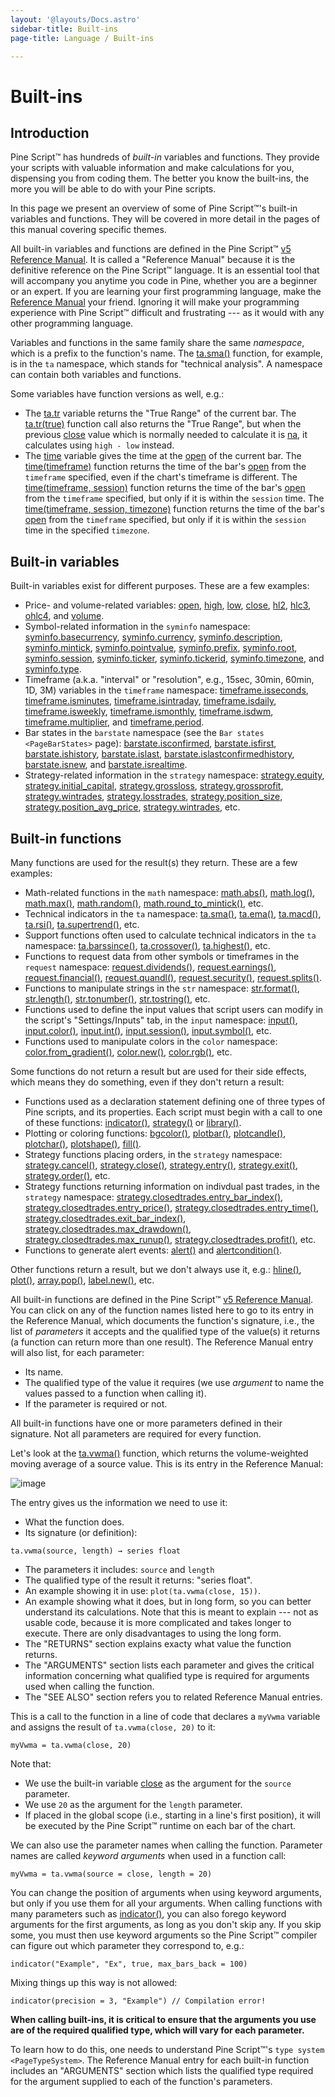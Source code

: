 ```yaml
---
layout: '@layouts/Docs.astro'
sidebar-title: Built-ins
page-title: Language / Built-ins

---
```


# Built-ins 


## Introduction

Pine Script™ has hundreds of *built-in* variables and functions. They
provide your scripts with valuable information and make calculations for
you, dispensing you from coding them. The better you know the built-ins,
the more you will be able to do with your Pine scripts.

In this page we present an overview of some of Pine Script™\'s built-in
variables and functions. They will be covered in more detail in the
pages of this manual covering specific themes.

All built-in variables and functions are defined in the Pine Script™ [v5
Reference
Manual](https://www.tradingview.com/pine-script-reference/v5/). It is
called a \"Reference Manual\" because it is the definitive reference on
the Pine Script™ language. It is an essential tool that will accompany
you anytime you code in Pine, whether you are a beginner or an expert.
If you are learning your first programming language, make the [Reference
Manual](https://www.tradingview.com/pine-script-reference/v5/) your
friend. Ignoring it will make your programming experience with Pine
Script™ difficult and frustrating --- as it would with any other
programming language.

Variables and functions in the same family share the same *namespace*,
which is a prefix to the function\'s name. The
[ta.sma()](https://www.tradingview.com/pine-script-reference/v5/#fun_ta%7Bdot%7Dsma)
function, for example, is in the `ta` namespace, which stands for
\"technical analysis\". A namespace can contain both variables and
functions.

Some variables have function versions as well, e.g.:

-   The
    [ta.tr](https://www.tradingview.com/pine-script-reference/v5/#fun_ta%7Bdot%7Dtr)
    variable returns the \"True Range\" of the current bar. The
    [ta.tr(true)](https://www.tradingview.com/pine-script-reference/v5/#fun_ta%7Bdot%7Dtr)
    function call also returns the \"True Range\", but when the previous
    [close](https://www.tradingview.com/pine-script-reference/v5/#var_close)
    value which is normally needed to calculate it is
    [na](https://www.tradingview.com/pine-script-reference/v5/#var_na),
    it calculates using `high - low` instead.
-   The
    [time](https://www.tradingview.com/pine-script-reference/v5/#var_time)
    variable gives the time at the
    [open](https://www.tradingview.com/pine-script-reference/v5/#var_open)
    of the current bar. The
    [time(timeframe)](https://www.tradingview.com/pine-script-reference/v5/#fun_time)
    function returns the time of the bar\'s
    [open](https://www.tradingview.com/pine-script-reference/v5/#var_open)
    from the `timeframe` specified, even if the chart\'s timeframe is
    different. The [time(timeframe,
    session)](https://www.tradingview.com/pine-script-reference/v5/#fun_time)
    function returns the time of the bar\'s
    [open](https://www.tradingview.com/pine-script-reference/v5/#var_open)
    from the `timeframe` specified, but only if it is within the
    `session` time. The [time(timeframe, session,
    timezone)](https://www.tradingview.com/pine-script-reference/v5/#fun_time)
    function returns the time of the bar\'s
    [open](https://www.tradingview.com/pine-script-reference/v5/#var_open)
    from the `timeframe` specified, but only if it is within the
    `session` time in the specified `timezone`.

## Built-in variables 

Built-in variables exist for different purposes. These are a few
examples:

-   Price- and volume-related variables:
    [open](https://www.tradingview.com/pine-script-reference/v5/#var_open),
    [high](https://www.tradingview.com/pine-script-reference/v5/#var_high),
    [low](https://www.tradingview.com/pine-script-reference/v5/#var_low),
    [close](https://www.tradingview.com/pine-script-reference/v5/#var_close),
    [hl2](https://www.tradingview.com/pine-script-reference/v5/#var_hl2),
    [hlc3](https://www.tradingview.com/pine-script-reference/v5/#var_hlc3),
    [ohlc4](https://www.tradingview.com/pine-script-reference/v5/#var_ohlc4),
    and
    [volume](https://www.tradingview.com/pine-script-reference/v5/#var_volume).
-   Symbol-related information in the `syminfo` namespace:
    [syminfo.basecurrency](https://www.tradingview.com/pine-script-reference/v5/#var_syminfo%7Bdot%7Dbasecurrency),
    [syminfo.currency](https://www.tradingview.com/pine-script-reference/v5/#var_syminfo%7Bdot%7Dcurrency),
    [syminfo.description](https://www.tradingview.com/pine-script-reference/v5/#var_syminfo%7Bdot%7Ddescription),
    [syminfo.mintick](https://www.tradingview.com/pine-script-reference/v5/#var_syminfo%7Bdot%7Dmintick),
    [syminfo.pointvalue](https://www.tradingview.com/pine-script-reference/v5/#var_syminfo%7Bdot%7Dpointvalue),
    [syminfo.prefix](https://www.tradingview.com/pine-script-reference/v5/#var_syminfo%7Bdot%7Dprefix),
    [syminfo.root](https://www.tradingview.com/pine-script-reference/v5/#var_syminfo%7Bdot%7Droot),
    [syminfo.session](https://www.tradingview.com/pine-script-reference/v5/#var_syminfo%7Bdot%7Dsession),
    [syminfo.ticker](https://www.tradingview.com/pine-script-reference/v5/#var_syminfo%7Bdot%7Dticker),
    [syminfo.tickerid](https://www.tradingview.com/pine-script-reference/v5/#var_syminfo%7Bdot%7Dtickerid),
    [syminfo.timezone](https://www.tradingview.com/pine-script-reference/v5/#var_syminfo%7Bdot%7Dtimezone),
    and
    [syminfo.type](https://www.tradingview.com/pine-script-reference/v5/#var_syminfo%7Bdot%7Dtype).
-   Timeframe (a.k.a. \"interval\" or \"resolution\", e.g., 15sec,
    30min, 60min, 1D, 3M) variables in the `timeframe` namespace:
    [timeframe.isseconds](https://www.tradingview.com/pine-script-reference/v5/#var_timeframe%7Bdot%7Disseconds),
    [timeframe.isminutes](https://www.tradingview.com/pine-script-reference/v5/#var_timeframe%7Bdot%7Disminutes),
    [timeframe.isintraday](https://www.tradingview.com/pine-script-reference/v5/#var_timeframe%7Bdot%7Disintraday),
    [timeframe.isdaily](https://www.tradingview.com/pine-script-reference/v5/#var_timeframe%7Bdot%7Disdaily),
    [timeframe.isweekly](https://www.tradingview.com/pine-script-reference/v5/#var_timeframe%7Bdot%7Disweekly),
    [timeframe.ismonthly](https://www.tradingview.com/pine-script-reference/v5/#var_timeframe%7Bdot%7Dismonthly),
    [timeframe.isdwm](https://www.tradingview.com/pine-script-reference/v5/#var_timeframe%7Bdot%7Disdwm),
    [timeframe.multiplier](https://www.tradingview.com/pine-script-reference/v5/#var_timeframe%7Bdot%7Dmultiplier),
    and
    [timeframe.period](https://www.tradingview.com/pine-script-reference/v5/#var_timeframe%7Bdot%7Dperiod).
-   Bar states in the `barstate` namespace (see the
    `Bar states <PageBarStates>` page):
    [barstate.isconfirmed](https://www.tradingview.com/pine-script-reference/v5/#var_barstate%7Bdot%7Disconfirmed),
    [barstate.isfirst](https://www.tradingview.com/pine-script-reference/v5/#var_barstate%7Bdot%7Disfirst),
    [barstate.ishistory](https://www.tradingview.com/pine-script-reference/v5/#var_barstate%7Bdot%7Dishistory),
    [barstate.islast](https://www.tradingview.com/pine-script-reference/v5/#var_barstate%7Bdot%7Dislast),
    [barstate.islastconfirmedhistory](https://www.tradingview.com/pine-script-reference/v5/#var_barstate%7Bdot%7Dislastconfirmedhistory),
    [barstate.isnew](https://www.tradingview.com/pine-script-reference/v5/#var_barstate%7Bdot%7Disnew),
    and
    [barstate.isrealtime](https://www.tradingview.com/pine-script-reference/v5/#var_barstate%7Bdot%7Disrealtime).
-   Strategy-related information in the `strategy` namespace:
    [strategy.equity](https://www.tradingview.com/pine-script-reference/v5/#var_strategy%7Bdot%7Dequity),
    [strategy.initial_capital](https://www.tradingview.com/pine-script-reference/v5/#var_strategy%7Bdot%7Dinitial_capital),
    [strategy.grossloss](https://www.tradingview.com/pine-script-reference/v5/#var_strategy%7Bdot%7Dgrossloss),
    [strategy.grossprofit](https://www.tradingview.com/pine-script-reference/v5/#var_strategy%7Bdot%7Dgrossprofit),
    [strategy.wintrades](https://www.tradingview.com/pine-script-reference/v5/#var_strategy%7Bdot%7Dwintrades),
    [strategy.losstrades](https://www.tradingview.com/pine-script-reference/v5/#var_strategy%7Bdot%7Dlosstrades),
    [strategy.position_size](https://www.tradingview.com/pine-script-reference/v5/#var_strategy%7Bdot%7Dposition_size),
    [strategy.position_avg_price](https://www.tradingview.com/pine-script-reference/v5/#var_strategy%7Bdot%7Dposition_avg_price),
    [strategy.wintrades](https://www.tradingview.com/pine-script-reference/v5/#var_strategy%7Bdot%7Dwintrades),
    etc.

## Built-in functions 

Many functions are used for the result(s) they return. These are a few
examples:

-   Math-related functions in the `math` namespace:
    [math.abs()](https://www.tradingview.com/pine-script-reference/v5/#fun_math%7Bdot%7Dabs),
    [math.log()](https://www.tradingview.com/pine-script-reference/v5/#fun_math%7Bdot%7Dlog),
    [math.max()](https://www.tradingview.com/pine-script-reference/v5/#fun_math%7Bdot%7Dmax),
    [math.random()](https://www.tradingview.com/pine-script-reference/v5/#fun_math%7Bdot%7Drandom),
    [math.round_to_mintick()](https://www.tradingview.com/pine-script-reference/v5/#fun_math%7Bdot%7Dround_to_mintick),
    etc.
-   Technical indicators in the `ta` namespace:
    [ta.sma()](https://www.tradingview.com/pine-script-reference/v5/#fun_ta%7Bdot%7Dsma),
    [ta.ema()](https://www.tradingview.com/pine-script-reference/v5/#fun_ta%7Bdot%7Dema),
    [ta.macd()](https://www.tradingview.com/pine-script-reference/v5/#fun_ta%7Bdot%7Dmacd),
    [ta.rsi()](https://www.tradingview.com/pine-script-reference/v5/#fun_ta%7Bdot%7Drsi),
    [ta.supertrend()](https://www.tradingview.com/pine-script-reference/v5/#fun_ta%7Bdot%7Dsupertrend),
    etc.
-   Support functions often used to calculate technical indicators in
    the `ta` namespace:
    [ta.barssince()](https://www.tradingview.com/pine-script-reference/v5/#fun_ta%7Bdot%7Dbarssince),
    [ta.crossover()](https://www.tradingview.com/pine-script-reference/v5/#fun_ta%7Bdot%7Dcrossover),
    [ta.highest()](https://www.tradingview.com/pine-script-reference/v5/#fun_ta%7Bdot%7Dhighest),
    etc.
-   Functions to request data from other symbols or timeframes in the
    `request` namespace:
    [request.dividends()](https://www.tradingview.com/pine-script-reference/v5/#fun_request%7Bdot%7Ddividends),
    [request.earnings()](https://www.tradingview.com/pine-script-reference/v5/#fun_request%7Bdot%7Dearnings),
    [request.financial()](https://www.tradingview.com/pine-script-reference/v5/#fun_request%7Bdot%7Dfinancial),
    [request.quandl()](https://www.tradingview.com/pine-script-reference/v5/#fun_request%7Bdot%7Dquandl),
    [request.security()](https://www.tradingview.com/pine-script-reference/v5/#fun_request%7Bdot%7Dsecurity),
    [request.splits()](https://www.tradingview.com/pine-script-reference/v5/#fun_request%7Bdot%7Dsplits).
-   Functions to manipulate strings in the `str` namespace:
    [str.format()](https://www.tradingview.com/pine-script-reference/v5/#fun_str%7Bdot%7Dformat),
    [str.length()](https://www.tradingview.com/pine-script-reference/v5/#fun_str%7Bdot%7Dlength),
    [str.tonumber()](https://www.tradingview.com/pine-script-reference/v5/#fun_str%7Bdot%7Dtonumber),
    [str.tostring()](https://www.tradingview.com/pine-script-reference/v5/#fun_str%7Bdot%7Dtostring),
    etc.
-   Functions used to define the input values that script users can
    modify in the script\'s \"Settings/Inputs\" tab, in the `input`
    namespace:
    [input()](https://www.tradingview.com/pine-script-reference/v5/#fun_input),
    [input.color()](https://www.tradingview.com/pine-script-reference/v5/#fun_input%7Bdot%7Dcolor),
    [input.int()](https://www.tradingview.com/pine-script-reference/v5/#fun_input%7Bdot%7Dint),
    [input.session()](https://www.tradingview.com/pine-script-reference/v5/#fun_input%7Bdot%7Dsession),
    [input.symbol()](https://www.tradingview.com/pine-script-reference/v5/#fun_input%7Bdot%7Dsymbol),
    etc.
-   Functions used to manipulate colors in the `color` namespace:
    [color.from_gradient()](https://www.tradingview.com/pine-script-reference/v5/#fun_color%7Bdot%7Dfrom_gradient),
    [color.new()](https://www.tradingview.com/pine-script-reference/v5/#fun_color%7Bdot%7Drgb),
    [color.rgb()](https://www.tradingview.com/pine-script-reference/v5/#fun_color%7Bdot%7Dnew),
    etc.

Some functions do not return a result but are used for their side
effects, which means they do something, even if they don\'t return a
result:

-   Functions used as a declaration statement defining one of three
    types of Pine scripts, and its properties. Each script must begin
    with a call to one of these functions:
    [indicator()](https://www.tradingview.com/pine-script-reference/v5/#fun_indicator),
    [strategy()](https://www.tradingview.com/pine-script-reference/v5/#fun_strategy)
    or
    [library()](https://www.tradingview.com/pine-script-reference/v5/#fun_library).
-   Plotting or coloring functions:
    [bgcolor()](https://www.tradingview.com/pine-script-reference/v5/#fun_bgcolor),
    [plotbar()](https://www.tradingview.com/pine-script-reference/v5/#fun_plotbar),
    [plotcandle()](https://www.tradingview.com/pine-script-reference/v5/#fun_plotcandle),
    [plotchar()](https://www.tradingview.com/pine-script-reference/v5/#fun_plotchar),
    [plotshape()](https://www.tradingview.com/pine-script-reference/v5/#fun_plotshape),
    [fill()](https://www.tradingview.com/pine-script-reference/v5/#fun_fill).
-   Strategy functions placing orders, in the `strategy` namespace:
    [strategy.cancel()](https://www.tradingview.com/pine-script-reference/v5/#fun_strategy%7Bdot%7Dcancel),
    [strategy.close()](https://www.tradingview.com/pine-script-reference/v5/#fun_strategy%7Bdot%7Dclose),
    [strategy.entry()](https://www.tradingview.com/pine-script-reference/v5/#fun_strategy%7Bdot%7Dentry),
    [strategy.exit()](https://www.tradingview.com/pine-script-reference/v5/#fun_strategy%7Bdot%7Dexit),
    [strategy.order()](https://www.tradingview.com/pine-script-reference/v5/#fun_strategy%7Bdot%7Dorder),
    etc.
-   Strategy functions returning information on indivdual past trades,
    in the `strategy` namespace:
    [strategy.closedtrades.entry_bar_index()](https://www.tradingview.com/pine-script-reference/v5/#fun_strategy%7Bdot%7Dclosedtrades%7Bdot%7Dentry_bar_index),
    [strategy.closedtrades.entry_price()](https://www.tradingview.com/pine-script-reference/v5/#fun_strategy%7Bdot%7Dclosedtrades%7Bdot%7Dentry_price),
    [strategy.closedtrades.entry_time()](https://www.tradingview.com/pine-script-reference/v5/#fun_strategy%7Bdot%7Dclosedtrades%7Bdot%7Dentry_time),
    [strategy.closedtrades.exit_bar_index()](https://www.tradingview.com/pine-script-reference/v5/#fun_strategy%7Bdot%7Dclosedtrades%7Bdot%7Dexit_bar_index),
    [strategy.closedtrades.max_drawdown()](https://www.tradingview.com/pine-script-reference/v5/#fun_strategy%7Bdot%7Dclosedtrades%7Bdot%7Dmax_drawdown),
    [strategy.closedtrades.max_runup()](https://www.tradingview.com/pine-script-reference/v5/#fun_strategy%7Bdot%7Dclosedtrades%7Bdot%7Dmax_runup),
    [strategy.closedtrades.profit()](https://www.tradingview.com/pine-script-reference/v5/#fun_strategy%7Bdot%7Dclosedtrades%7Bdot%7Dprofit),
    etc.
-   Functions to generate alert events:
    [alert()](https://www.tradingview.com/pine-script-reference/v5/#fun_alert)
    and
    [alertcondition()](https://www.tradingview.com/pine-script-reference/v5/#fun_alertcondition).

Other functions return a result, but we don\'t always use it, e.g.:
[hline()](https://www.tradingview.com/pine-script-reference/v5/#fun_hline),
[plot()](https://www.tradingview.com/pine-script-reference/v5/#fun_plot),
[array.pop()](https://www.tradingview.com/pine-script-reference/v5/#fun_array%7Bdot%7Dpop),
[label.new()](https://www.tradingview.com/pine-script-reference/v5/#fun_label%7Bdot%7Dnew),
etc.

All built-in functions are defined in the Pine Script™ [v5 Reference
Manual](https://www.tradingview.com/pine-script-reference/v5/). You can
click on any of the function names listed here to go to its entry in the
Reference Manual, which documents the function\'s signature, i.e., the
list of *parameters* it accepts and the qualified type of the value(s)
it returns (a function can return more than one result). The Reference
Manual entry will also list, for each parameter:

-   Its name.
-   The qualified type of the value it requires (we use *argument* to
    name the values passed to a function when calling it).
-   If the parameter is required or not.

All built-in functions have one or more parameters defined in their
signature. Not all parameters are required for every function.

Let\'s look at the
[ta.vwma()](https://www.tradingview.com/pine-script-reference/v5/#fun_ta%7Bdot%7Dvwma)
function, which returns the volume-weighted moving average of a source
value. This is its entry in the Reference Manual:

![image](@assets/language/BuiltIns-BuiltInFunctions.png)

The entry gives us the information we need to use it:

-   What the function does.
-   Its signature (or definition):

``` text
ta.vwma(source, length) → series float
```

-   The parameters it includes: `source` and `length`
-   The qualified type of the result it returns: \"series float\".
-   An example showing it in use: `plot(ta.vwma(close, 15))`.
-   An example showing what it does, but in long form, so you can better
    understand its calculations. Note that this is meant to explain ---
    not as usable code, because it is more complicated and takes longer
    to execute. There are only disadvantages to using the long form.
-   The \"RETURNS\" section explains exacty what value the function
    returns.
-   The \"ARGUMENTS\" section lists each parameter and gives the
    critical information concerning what qualified type is required for
    arguments used when calling the function.
-   The \"SEE ALSO\" section refers you to related Reference Manual
    entries.

This is a call to the function in a line of code that declares a
`myVwma` variable and assigns the result of `ta.vwma(close, 20)` to it:

``` pine
myVwma = ta.vwma(close, 20)
```

Note that:

-   We use the built-in variable
    [close](https://www.tradingview.com/pine-script-reference/v5/#var_close)
    as the argument for the `source` parameter.
-   We use `20` as the argument for the `length` parameter.
-   If placed in the global scope (i.e., starting in a line\'s first
    position), it will be executed by the Pine Script™ runtime on each
    bar of the chart.

We can also use the parameter names when calling the function. Parameter
names are called *keyword arguments* when used in a function call:

``` pine
myVwma = ta.vwma(source = close, length = 20)
```

You can change the position of arguments when using keyword arguments,
but only if you use them for all your arguments. When calling functions
with many parameters such as
[indicator()](https://www.tradingview.com/pine-script-reference/v5/#fun_indicator),
you can also forego keyword arguments for the first arguments, as long
as you don\'t skip any. If you skip some, you must then use keyword
arguments so the Pine Script™ compiler can figure out which parameter
they correspond to, e.g.:

``` pine
indicator("Example", "Ex", true, max_bars_back = 100)
```

Mixing things up this way is not allowed:

``` pine
indicator(precision = 3, "Example") // Compilation error!
```

**When calling built-ins, it is critical to ensure that the arguments
you use are of the required qualified type, which will vary for each
parameter.**

To learn how to do this, one needs to understand Pine Script™\'s
`type system <PageTypeSystem>`. The
Reference Manual entry for each built-in function includes an
\"ARGUMENTS\" section which lists the qualified type required for the
argument supplied to each of the function\'s parameters.


